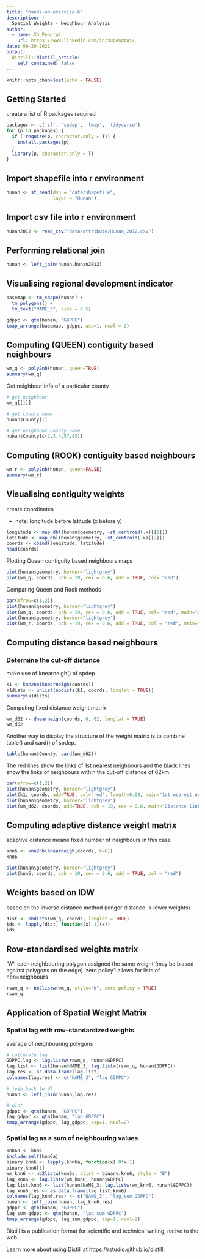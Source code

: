 ```yaml
---
title: "hands-on-exercise-6"
description: |
  Spatial Weights - Neighbour Analysis
author:
  - name: Xu Pengtai
    url: https://www.linkedin.com/in/xupengtai/
date: 09-20-2021
output:
  distill::distill_article:
    self_contained: false
---
```



```r
knitr::opts_chunk$set(echo = FALSE)
```

## Getting Started
create a list of R packages required

```r
packages <- c('sf', 'spdep', 'tmap', 'tidyverse')
for (p in packages) {
  if (!require(p, character.only = T)) {
    install.packages(p)
  }
  library(p, character.only = T)
}
```

## Import shapefile into r environment
```r
hunan <- st_read(dsn = "data/shapefile", 
                 layer = "Hunan")
```

## Import csv file into r environment
```r
hunan2012 <- read_csv("data/attribute/Hunan_2012.csv")
```

## Performing relational join
```r
hunan <- left_join(hunan,hunan2012)
```

## Visualising regional development indicator
```r
basemap <- tm_shape(hunan) +
  tm_polygons() +
  tm_text("NAME_3", size = 0.5)

gdppc <- qtm(hunan, "GDPPC")
tmap_arrange(basemap, gdppc, asp=1, ncol = 2)

```

## Computing (QUEEN) contiguity based neighbours
```r
wm_q <- poly2nb(hunan, queen=TRUE)
summary(wm_q)
```

Get neighbour info of a particular county
```r

# get neighbour
wm_q[[1]]

# get county name
hunan$County[1]

# get neighbour county name
hunan$County[c(2,3,4,57,85)]

```

## Computing (ROOK) contiguity based neighbours
```r
wm_r <- poly2nb(hunan, queen=FALSE)
summary(wm_r)
```

## Visualising contiguity weights

create coordinates

* note: longitude before latitude (x before y)
```r
longitude <- map_dbl(hunan$geometry, ~st_centroid(.x)[[1]])
latitude <- map_dbl(hunan$geometry, ~st_centroid(.x)[[2]])
coords <- cbind(longitude, latitude)
head(coords)
```

Plotting Queen contiguity based neighbours maps
```r
plot(hunan$geometry, border="lightgrey")
plot(wm_q, coords, pch = 19, cex = 0.6, add = TRUE, col= "red")
```
Comparing Queen and Rook methods
```r
par(mfrow=c(1,2))
plot(hunan$geometry, border="lightgrey")
plot(wm_q, coords, pch = 19, cex = 0.6, add = TRUE, col= "red", main="Queen Contiguity")
plot(hunan$geometry, border="lightgrey")
plot(wm_r, coords, pch = 19, cex = 0.6, add = TRUE, col = "red", main="Rook Contiguity")
```

## Computing distance based neighbours

### Determine the cut-off distance
make use of knearneigh() of spdep

```r
k1 <- knn2nb(knearneigh(coords))
k1dists <- unlist(nbdists(k1, coords, longlat = TRUE))
summary(k1dists)
```

Computing fixed distance weight matrix
```r
wm_d62 <- dnearneigh(coords, 0, 62, longlat = TRUE)
wm_d62
```

Another way to display the structure of the weight matrix is to combine table() and card() of spdep.
```r
table(hunan$County, card(wm_d62))
```

The red lines show the links of 1st nearest neighbours and the black lines show the links of neighbours within the cut-off distance of 62km.
```r
par(mfrow=c(1,2))
plot(hunan$geometry, border="lightgrey")
plot(k1, coords, add=TRUE, col="red", length=0.08, main="1st nearest neighbours")
plot(hunan$geometry, border="lightgrey")
plot(wm_d62, coords, add=TRUE, pch = 19, cex = 0.6, main="Distance link")
```

## Computing adaptive distance weight matrix

adaptive distance means fixed number of neighbours in this case
```r
knn6 <- knn2nb(knearneigh(coords, k=6))
knn6
```

```r
plot(hunan$geometry, border="lightgrey")
plot(knn6, coords, pch = 19, cex = 0.6, add = TRUE, col = "red")
```

## Weights based on IDW

based on the inverse distance method (longer distance -> lower weights)
```r
dist <- nbdists(wm_q, coords, longlat = TRUE)
ids <- lapply(dist, function(x) 1/(x))
ids
```

## Row-standardised weights matrix
'W': each neighbouring polygon assigned the same weight (may be biased against polygons on the edge)
'zero policy': allows for lists of non=neighbours

```r
rswm_q <- nb2listw(wm_q, style="W", zero.policy = TRUE)
rswm_q
```
## Application of Spatial Weight Matrix

### Spatial lag with row-standardized weights
average of neighbouring polygons
```r

# calculate lag
GDPPC.lag <- lag.listw(rswm_q, hunan$GDPPC)
lag.list <- list(hunan$NAME_3, lag.listw(rswm_q, hunan$GDPPC))
lag.res <- as.data.frame(lag.list)
colnames(lag.res) <- c("NAME_3", "lag GDPPC")

# join back to df
hunan <- left_join(hunan,lag.res)

# plot
gdppc <- qtm(hunan, "GDPPC")
lag_gdppc <- qtm(hunan, "lag GDPPC")
tmap_arrange(gdppc, lag_gdppc, asp=1, ncol=2)
```



### Spatial lag as a sum of neighbouring values
```r
knn6a <- knn6
include.self(knn6a)
binary.knn6 <- lapply(knn6a, function(x) 0*x+1)
binary.knn6[1]
wm_knn6 <- nb2listw(knn6a, glist = binary.knn6, style = "B")
lag_knn6 <- lag.listw(wm_knn6, hunan$GDPPC)
lag.list.knn6 <- list(hunan$NAME_3, lag.listw(wm_knn6, hunan$GDPPC))
lag_knn6.res <- as.data.frame(lag.list.knn6)
colnames(lag_knn6.res) <- c("NAME_3", "lag_sum GDPPC")
hunan <- left_join(hunan, lag_knn6.res)
gdppc <- qtm(hunan, "GDPPC")
lag_sum_gdppc <- qtm(hunan, "lag_sum GDPPC")
tmap_arrange(gdppc, lag_sum_gdppc, asp=1, ncol=2)
```



Distill is a publication format for scientific and technical writing, native to the web.

Learn more about using Distill at <https://rstudio.github.io/distill>.


